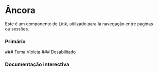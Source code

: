 
<Meta of={Story} />

# Âncora
 Este é um componente de Link, utilizado para la navegação entre paginas ou sessões.

 ### Primário
 <Canvas of={Story.Primary}/>
 ### Tema Violeta
 <Canvas of={Story.Violet}/>
 ### Desabilitado
 <Canvas of={Story.Disabled}/>

 ### Documentação interectiva

 <Primary />
 <Controls />
